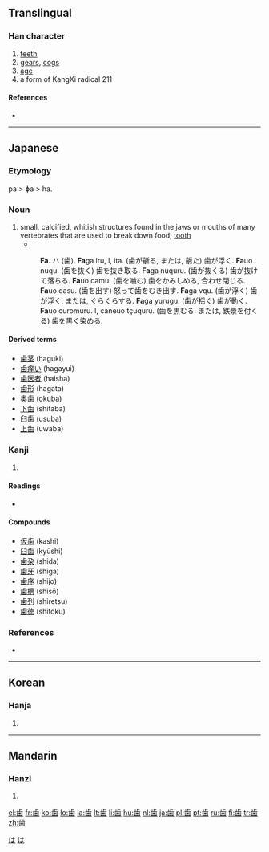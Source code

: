 {{also|齒|齿}}
==Translingual==

===Han character===
{{Han char|rn=211|rad=齒|as=00|sn=12|four=|canj=卜一山火木 (YMUFD)}}

# [[teeth]]
# [[gear]]s, [[cog]]s
# [[age]]
# a form of KangXi radical 211

====References====
* {{Han ref|kx=0576.421|dkj=16323|dj=0967.140|hdz=21443.160|uh=6B6F|ud=27503}}

----

==Japanese==

===Etymology===
pa > ɸa > ha.

===Noun===
{{ja-noun|k|hira=は|rom=ha}}

# small, calcified, whitish structures found in the jaws or mouths of many vertebrates that are used to break down food; [[tooth]]
#* {{RQ:Nippo Jisho|191}}
#: '''Fa'''. ハ (歯). '''Fa'''ga iru, l, ita. (歯が齭る, または, 齭た) 歯が浮く. '''Fa'''uo nuqu. (歯を抜く) 歯を抜き取る. '''Fa'''ga nuquru. (歯が抜くる) 歯が抜けて落ちる. '''Fa'''uo camu. (歯を嚙む) 歯をかみしめる, 合わせ閉じる. '''Fa'''uo dasu. (歯を出す) 怒って歯をむき出す. '''Fa'''ga vqu. (歯が浮く) 歯が浮く, または, ぐらぐらする. '''Fa'''ga yurugu. (歯が揺ぐ) 歯が動く. '''Fa'''uo curomuru. l, caneuo tçuquru. (歯を黒むる. または, 鉄漿を付くる) 歯を黒く染める.

====Derived terms====
* [[歯茎]] (haguki)
* [[歯痒い]] (hagayui)
* [[歯医者]] (haisha)
* [[歯形]] (hagata)
* [[奥歯]] (okuba)
* [[下歯]] (shitaba)
* [[臼歯]] (usuba)
* [[上歯]] (uwaba)

===Kanji===
{{ja-kanji|grade=3|rs=齒00}}

# {{defn|Japanese}}

====Readings====
* {{ja-readings|on=[[し]] (shi)|kun=[[は]] (ha), [[よわい]] (yowai), [[よわいする]] (yowaisuru)}}

====Compounds====
* [[仮歯]] (kashi)
* [[臼歯]] (kyūshi)
* [[歯朶]] (shida)
* [[歯牙]] (shiga)
* [[歯序]] (shijo)
* [[歯槽]] (shisō)
* [[歯列]] (shiretsu)
* [[歯徳]] (shitoku)

===References===
* {{R:Nippo Jisho}}

[[Category:1000 Japanese basic words|は]]
[[Category:Japanese nouns|は]]

----

==Korean==

===Hanja===
{{ko-hanja|hangeul=[[치]]|eumhun=|rv=chi|mr=ch'i|y=chi}}

# {{defn|Korean}}

----

==Mandarin==

===Hanzi===
{{cmn-hanzi|pin=[[chǐ]] ([[chi3]])|wg=ch'ih<sup>3</sup>}}

# {{defn|Mandarin}}

[[el:歯]]
[[fr:歯]]
[[ko:歯]]
[[lo:歯]]
[[la:歯]]
[[lt:歯]]
[[li:歯]]
[[hu:歯]]
[[nl:歯]]
[[ja:歯]]
[[pl:歯]]
[[pt:歯]]
[[ru:歯]]
[[fi:歯]]
[[tr:歯]]
[[zh:歯]]